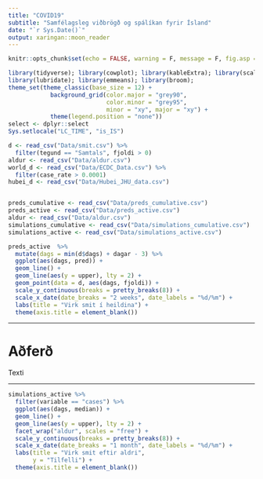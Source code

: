 ```yaml
---
title: "COVID19"
subtitle: "Samfélagsleg viðbrögð og spálíkan fyrir Ísland"
date: "`r Sys.Date()`"
output: xaringan::moon_reader
---
```


```r
knitr::opts_chunk$set(echo = FALSE, warning = F, message = F, fig.asp = 0.621, out.width = "100%", fig.width = 8)

library(tidyverse); library(cowplot); library(kableExtra); library(scales); library(gganimate)
library(lubridate); library(emmeans); library(broom); 
theme_set(theme_classic(base_size = 12) + 
            background_grid(color.major = "grey90", 
                            color.minor = "grey95", 
                            minor = "xy", major = "xy") +
            theme(legend.position = "none"))
select <- dplyr::select
Sys.setlocale("LC_TIME", "is_IS")
```

```r
d <- read_csv("Data/smit.csv") %>% 
  filter(tegund == "Samtals", fjoldi > 0)
aldur <- read_csv("Data/aldur.csv")
world_d <- read_csv("Data/ECDC_Data.csv") %>% 
  filter(case_rate > 0.0001) 
hubei_d <- read_csv("Data/Hubei_JHU_data.csv")


preds_cumulative <- read_csv("Data/preds_cumulative.csv")
preds_active <- read_csv("Data/preds_active.csv")
aldur <- read_csv("Data/aldur.csv")
simulations_cumulative <- read_csv("Data/simulations_cumulative.csv")
simulations_active <- read_csv("Data/simulations_active.csv")
```

```r
preds_active  %>% 
  mutate(dags = min(d$dags) + dagar - 3) %>% 
  ggplot(aes(dags, pred)) +
  geom_line() +
  geom_line(aes(y = upper), lty = 2) +
  geom_point(data = d, aes(dags, fjoldi)) +
  scale_y_continuous(breaks = pretty_breaks(8)) +
  scale_x_date(date_breaks = "2 weeks", date_labels = "%d/%m") +
  labs(title = "Virk smit í heildina") +
  theme(axis.title = element_blank())
```

--- 

# Aðferð


Texti



---

```r
simulations_active %>% 
  filter(variable == "cases") %>% 
  ggplot(aes(dags, median)) +
  geom_line() +
  geom_line(aes(y = upper), lty = 2) +
  facet_wrap("aldur", scales = "free") +
  scale_y_continuous(breaks = pretty_breaks(8)) +
  scale_x_date(date_breaks = "1 month", date_labels = "%d/%m") +
  labs(title = "Virk smit eftir aldri",
       y = "Tilfelli") +
  theme(axis.title = element_blank())
```

